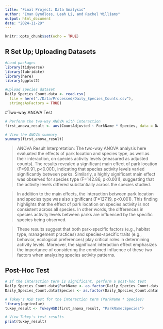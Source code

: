 ```yaml
---
title: "Final Project: Data Analysis"
author: "Iman Byndloss, Leah Li, and Rachel Williams"
output: html_document
date: "2024-11-29"
---
```


```r
knitr::opts_chunk$set(echo = TRUE)
```

## R Set Up; Uploading Datasets

```r
#Load packages
library(tidyverse)
library(lubridate)
library(here)
library(ggplot2)

#Upload species dataset
Daily_Species_Count.data <- read.csv(
  file = here("./Data/Processed/Daily_Species_Counts.csv"),
  stringsAsFactors = TRUE) 
```

#Two-way ANOVA Test

```r
# Perform the two-way ANOVA with interaction
first_anova_result <- aov(CountAdjusted ~ ParkName * Species, data = Daily_Species_Count.data)

# View the ANOVA summary
summary(first_anova_result)


```

>ANOVA Result Interpretation:
>The two-way ANOVA analysis here evaluated the effects of park location and species type, as well as their interaction, on species activity levels (measured as adjusted counts). The results revealed a significant main effect of park location (F=99.91, p<0.001), indicating that species activity levels varied significantly between parks. Similarly, a highly significant main effect was observed for species type (F=142.86, p<0.001), suggesting that the activity levels differed substantially across the species studied.

>In addition to the main effects, the interaction between park location and species type was also significant (F=127.19, p<0.001). This finding highlights that the effect of park location on species activity is not consistent across all species. In other words, the differences in species activity levels between parks are influenced by the specific species being observed.

>These results suggest that both park-specific factors (e.g., habitat type, management practices) and species-specific traits (e.g., behavior, ecological preferences) play critical roles in determining activity levels. Moreover, the significant interaction effect emphasizes the importance of considering the combined influence of these two factors when analyzing species activity patterns.

## Post-Hoc Test

```r
# If the interaction term is significant, perform a post-hoc test
Daily_Species_Count.data$ParkName <- as.factor(Daily_Species_Count.data$ParkName)
Daily_Species_Count.data$Species <- as.factor(Daily_Species_Count.data$Species)

# Tukey's HSD test for the interaction term (ParkName * Species)
library(agricolae)
tukey_result <- TukeyHSD(first_anova_result, "ParkName:Species")

# View Tukey's test results
print(tukey_result)
```